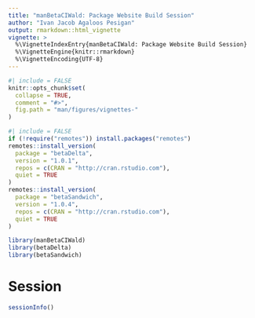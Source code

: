 ```yaml
---
title: "manBetaCIWald: Package Website Build Session"
author: "Ivan Jacob Agaloos Pesigan"
output: rmarkdown::html_vignette
vignette: >
  %\VignetteIndexEntry{manBetaCIWald: Package Website Build Session}
  %\VignetteEngine{knitr::rmarkdown}
  %\VignetteEncoding{UTF-8}
---
```


```r
#| include = FALSE
knitr::opts_chunk$set(
  collapse = TRUE,
  comment = "#>",
  fig.path = "man/figures/vignettes-"
)
```

```r
#| include = FALSE
if (!require("remotes")) install.packages("remotes")
remotes::install_version(
  package = "betaDelta",
  version = "1.0.1",
  repos = c(CRAN = "http://cran.rstudio.com"),
  quiet = TRUE
)
remotes::install_version(
  package = "betaSandwich",
  version = "1.0.4",
  repos = c(CRAN = "http://cran.rstudio.com"),
  quiet = TRUE
)
```

```r
library(manBetaCIWald)
library(betaDelta)
library(betaSandwich)
```

# Session

```r
sessionInfo()
```

